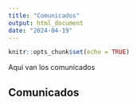 ```yaml
---
title: "Comunicados"
output: html_document
date: "2024-04-19"
---
```


```r
knitr::opts_chunk$set(echo = TRUE)
```

Aqui van los comunicados

## Comunicados

